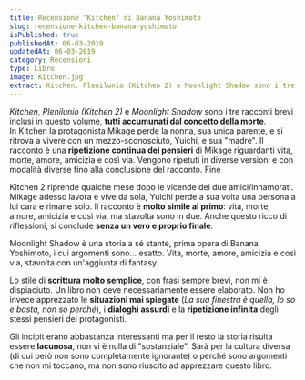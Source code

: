 ```yaml
---
title: Recensione "Kitchen" di Banana Yoshimoto
slug: recensione-kitchen-banana-yoshimoto
isPublished: true
publishedAt: 06-03-2019
updatedAt: 06-03-2019
category: Recensioni
type: Libro
image: Kitchen.jpg
extract: Kitchen, Plenilunio (Kitchen 2) e Moonlight Shadow sono i tre racconti brevi inclusi in questo volume, tutti accumunati dal concetto della morte. In Kitchen la protagonista Mikage perde la nonna, sua unica parente, e si ritrova a vivere con un mezzo-sconosciuto, Yuichi, e sua "madre". Il racconto è una ripetizione continua dei pensieri di Mikage riguardanti vita, morte, amore, amicizia e così via. Vengono ripetuti in diverse versioni e con modalità diverse fino alla conclusione del racconto.
---
```


<Book slug="kitchen" />

_Kitchen_, _Plenilunio (Kitchen 2)_ e _Moonlight Shadow_ sono i tre racconti brevi inclusi in questo volume, **tutti accumunati dal concetto della morte**.  
In Kitchen la protagonista Mikage perde la nonna, sua unica parente, e si ritrova a vivere con un mezzo-sconosciuto, Yuichi, e sua "madre". Il racconto è una **ripetizione continua dei pensieri** di Mikage riguardanti vita, morte, amore, amicizia e così via. Vengono ripetuti in diverse versioni e con modalità diverse fino alla conclusione del racconto. Fine

Kitchen 2 riprende qualche mese dopo le vicende dei due amici/innamorati. Mikage adesso lavora e vive da sola, Yuichi perde a sua volta una persona a lui cara e rimane solo. Il racconto è **molto simile al primo**: vita, morte, amore, amicizia e così via, ma stavolta sono in due. Anche questo ricco di riflessioni, si conclude **senza un vero e proprio finale**.

Moonlight Shadow è una storia a sé stante, prima opera di Banana Yoshimoto, i cui argomenti sono... esatto. Vita, morte, amore, amicizia e così via, stavolta con un'aggiunta di fantasy.

Lo stile di **scrittura molto semplice**, con frasi sempre brevi, non mi è dispiaciuto. Un libro non deve necessariamente essere elaborato. Non ho invece apprezzato le **situazioni mai spiegate** (_La sua finestra è quella, lo so e basta, non so perché_), i **dialoghi assurdi** e la **ripetizione infinita** degli stessi pensieri dei protagonisti.  

Gli incipit erano abbastanza interessanti ma per il resto la storia risulta essere **lacunosa**, non vi è nulla di "sostanziale". Sarà per la cultura diversa (di cui però non sono completamente ignorante) o perché sono argomenti che non mi toccano, ma non sono riuscito ad apprezzare questo libro.